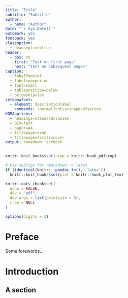 ```yaml
---
title: "Title"
subtitle: "Subtitle"
author:
  - name: "Author"
date: "`r Sys.Date()`"
automark: yes
fontpack: yes
classoption:
  - headsepline=true
header:
  - pos: ro
    first: "Text on first page"
    next: "Text on subsequent pages"
caption:
  - labelfont=bf
  - labelsep=period
  - font=small
  - tableposition=below
  - belowskip=1ex
setkomafont:
  - element: descriptionlabel
    commands: \normalfont\scshape\bfseries
KOMAoptions:
  - headings=standardclasses
  - DIV=last
  - paper=A4
  - titlepage=true
  - titlepage=firstiscover
output: komadown::scrbook
---
```


```r
knitr::knit_hooks$set(crop = knitr::hook_pdfcrop)

# Fix subfigs for rmarkdown -> latex
if (identical(knitr:::pandoc_to(), 'latex'))
  knitr::knit_hooks$set(plot = knitr::hook_plot_tex)

knitr::opts_chunk$set(
  echo = FALSE,
  dev = "pdf",
  dev.args = list(pointsize = 8),
  crop = NULL
)

options(digits = 3)
```

# Preface {-}
Some forewords...

# Introduction

## A section

